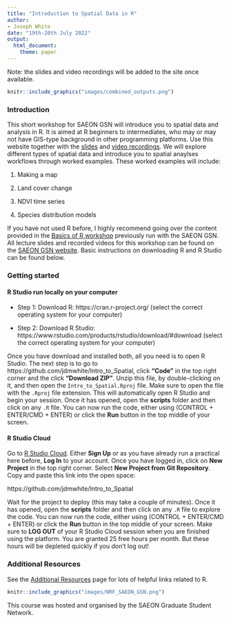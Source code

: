 ```yaml
---
title: "Introduction to Spatial Data in R"
author: 
- Joseph White
date: "19th-20th July 2022"
output: 
  html_document:
    theme: paper
---
```


Note: the slides and video recordings will be added to the site once available.

```r
knitr::include_graphics("images/combined_outputs.png")
```

### Introduction

This short workshop for SAEON GSN will introduce you to spatial data and analysis in R. It is aimed at R beginners to intermediates, who may or may not have GIS-type background in other programming platforms. Use this website together with the [slides]() and [video recordings](). We will explore different types of spatial data and introduce you to spatial anaylses workflows through worked examples. These worked examples will include:

1. Making a map

2. Land cover change

3. NDVI time series

4. Species distribution models

If you have not used R before, I highly recommend going over the content provided in the [Basics of R workshop](https://jdmwhite.github.io/R_Workshop/) previously run with the SAEON GSN. All lecture slides and recorded videos for this workshop can be found on the [SAEON GSN website](https://rise.articulate.com/share/7hNlrUkgZU0qaGvwpUO_2pJzOdPFe1vm#/). Basic instructions on downloading R and R Studio can be found below.

### Getting started

#### R Studio run locally on your computer

* Step 1: Download R: https://cran.r-project.org/ (select the correct operating system for your computer)

* Step 2: Download R Studio: https://www.rstudio.com/products/rstudio/download/#download (select the correct operating system for your computer)

Once you have download and installed both, all you need is to open R Studio. The next step is to go to https://github.com/jdmwhite/Intro_to_Spatial, click **"Code"** in the top right corner and the click **"Download ZIP"**. Unzip this file, by double-clicking on it, and then open the `Intro_to_Spatial.Rproj` file. Make sure to open the file with the `.Rproj` file extension. This will automatically open R Studio and begin your session. Once it has opened, open the **scripts** folder and then click on any `.R` file. You can now run the code, either using (CONTROL + ENTER/CMD + ENTER) or click the **Run** button in the top middle of your screen.

#### R Studio Cloud

Go to [R Studio Cloud](https://rstudio.cloud/). Either **Sign Up** or as you have already run a practical here before, **Log In** to your account. Once you have logged in, click on **New Project** in the top right corner. Select **New Project from Git Repository**. Copy and paste this link into the open space: 

https://github.com/jdmwhite/Intro_to_Spatial

Wait for the project to deploy (this may take a couple of minutes). Once it has opened, open the **scripts** folder and then click on any `.R` file to explore the code. You can now run the code, either using (CONTROL + ENTER/CMD + ENTER) or click the **Run** button in the top middle of your screen. Make sure to **LOG OUT** of your R Studio Cloud session when you are finished using the platform. You are granted 25 free hours per month. But these hours will be depleted quickly if you don't log out!

### Additional Resources

See the [Additional Resources](https://jdmwhite.github.io/Intro_to_Spatial/Resources.html) page for lots of helpful links related to R.

```r
knitr::include_graphics("images/NRF_SAEON_GSN.png")
```

This course was hosted and organised by the SAEON Graduate Student Network.